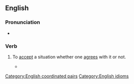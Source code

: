 ==English==

===Pronunciation===
* {{audio|en|En-au-like it or lump it.ogg|Audio (AU)}}

===Verb===
{{en-verb|like<> it or lump<> it}}

# {{lb|en|colloquial}} To [[accept]] a situation whether one [[agree]]s with it or not.
#: {{ux|en|We’re going to stay home this year. No holidays. You can '''like it or lump it'''.}}
#* {{RQ:Shaw Man and Superman|page=118|passage=I see you dont like that, any of you; but its true, for all that; so if you dont '''like it you can lump it'''.|brackets=on}}

[[Category:English coordinated pairs]]
[[Category:English idioms]]